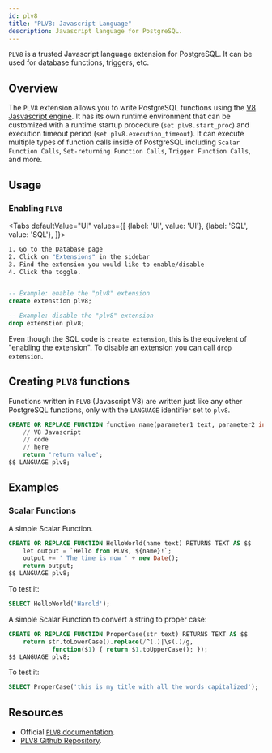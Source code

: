 ```yaml
---
id: plv8
title: "PLV8: Javascript Language"
description: Javascript language for PostgreSQL.
---
```



`PLV8` is a trusted Javascript language extension for PostgreSQL. It can be used for database functions, triggers, etc.

## Overview

The `PLV8` extension allows you to write PostgreSQL functions using the [V8 Jasvascript engine](https://v8.dev).
It has its own runtime environment that can be customized with a runtime startup procedure (`set plv8.start_proc`)
and execution timeout period (`set plv8.execution_timeout`).  It can execute multiple types of function calls inside of PostgreSQL
including `Scalar Function Calls`, `Set-returning Function Calls`, `Trigger Function Calls`, and more.




## Usage


### Enabling `PLV8`



<Tabs
defaultValue="UI"
values={[
  {label: 'UI', value: 'UI'},
  {label: 'SQL', value: 'SQL'},
]}>
<TabItem value="UI">

```bash
1. Go to the Database page
2. Click on "Extensions" in the sidebar 
3. Find the extension you would like to enable/disable 
4. Click the toggle.
```



</TabItem>
<TabItem value="SQL">

```sql 

-- Example: enable the "plv8" extension 
create extenstion plv8;

-- Example: disable the "plv8" extension 
drop extenstion plv8;

```

Even though the SQL code is `create extension`, this is the equivelent of "enabling the extension". 
To disable an extension you can call `drop extension`.

</TabItem>

</Tabs>

## Creating `PLV8` functions

Functions written in `PLV8` (Javascript V8) are written just like any other PostgreSQL functions, only
with the `LANGUAGE` identifier set to `plv8`.

```sql
CREATE OR REPLACE FUNCTION function_name(parameter1 text, parameter2 integer) RETURNS TEXT AS $$
    // V8 Javascript
    // code
    // here
    return 'return value';
$$ LANGUAGE plv8;
```


## Examples

### Scalar Functions

A simple Scalar Function.

```sql
CREATE OR REPLACE FUNCTION HelloWorld(name text) RETURNS TEXT AS $$
    let output = `Hello from PLV8, ${name}!`;
    output += ' The time is now ' + new Date();
    return output;
$$ LANGUAGE plv8;
```

To test it:

```sql
SELECT HelloWorld('Harold');
```

A simple Scalar Function to convert a string to proper case:

```sql
CREATE OR REPLACE FUNCTION ProperCase(str text) RETURNS TEXT AS $$
    return str.toLowerCase().replace(/^(.)|\s(.)/g, 
            function($1) { return $1.toUpperCase(); });
$$ LANGUAGE plv8;
```

To test it:

```sql
SELECT ProperCase('this is my title with all the words capitalized');
```



## Resources 

- Official [`PLV8` documentation](https://plv8.github.io/).
- [PLV8 Github Repository](https://github.com/plv8/plv8).